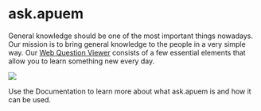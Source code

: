
# ask.apuem

General knowledge should be one of the most important things nowadays. Our mission is to bring general knowledge to the people in a very simple way. Our [Web Question Viewer](https://apuem.github.io/ask) consists of a few essential elements that allow you to learn something new every day.

<Bleed>
  <Image src="https://github.com/a-static/ask/blob/main/ask-demo.png?raw=true" width={2288} height={1974} layout="intrinsic" />
</Bleed>

Use the Documentation to learn more about what ask.apuem is and how it can be used.
